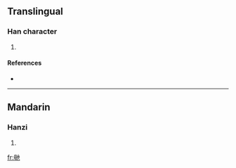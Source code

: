 ==Translingual==

===Han character===
{{Han char|rn=80|rad=毋|as=04|sn=8|four=|canj=田卜心木 (WYPD)}}

# {{defn|Han|sort=毋04}}

====References====
* {{Han ref|kx=0589.050|dkj=16729|dj=0981.070|hdz=42382.030|uh=6BD1|ud=27601}}

----

==Mandarin==

===Hanzi===
{{cmn-hanzi|pin=[[zuǒ]] ([[zuo3]])|wg=tso<sup>3</sup>}}

# {{defn|Mandarin}}

[[fr:毑]]